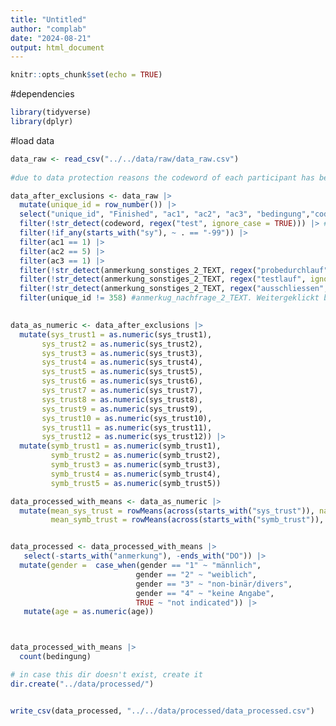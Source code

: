 ```yaml
---
title: "Untitled"
author: "complab"
date: "2024-08-21"
output: html_document
---
```


```r
knitr::opts_chunk$set(echo = TRUE)
```

#dependencies
```r
library(tidyverse)
library(dplyr)
```

#load data
```r
data_raw <- read_csv("../../data/raw/data_raw.csv") 
  
#due to data protection reasons the codeword of each participant has been changed to -99
```


```r
data_after_exclusions <- data_raw |>
  mutate(unique_id = row_number()) |>
  select("unique_id", "Finished", "ac1", "ac2", "ac3", "bedingung","codeword", "gender", "age", starts_with("sy"), starts_with("anmerkung")) |>
  filter(!str_detect(codeword, regex("test", ignore_case = TRUE))) |> #exculding all test trials and all NAs
  filter(!if_any(starts_with("sy"), ~ . == "-99")) |>
  filter(ac1 == 1) |>
  filter(ac2 == 5) |>
  filter(ac3 == 1) |>
  filter(!str_detect(anmerkung_sonstiges_2_TEXT, regex("probedurchlauf", ignore_case = TRUE))) |>
  filter(!str_detect(anmerkung_sonstiges_2_TEXT, regex("testlauf", ignore_case = TRUE))) |>
  filter(!str_detect(anmerkung_sonstiges_2_TEXT, regex("ausschliessen", ignore_case = TRUE))) |>
  filter(unique_id != 358) #anmerkug_nachfrage_2_TEXT. Weitergeklickt bei Fragebogen
  
```

```r
data_as_numeric <- data_after_exclusions |>
  mutate(sys_trust1 = as.numeric(sys_trust1),
       sys_trust2 = as.numeric(sys_trust2),
       sys_trust3 = as.numeric(sys_trust3),
       sys_trust4 = as.numeric(sys_trust4),
       sys_trust5 = as.numeric(sys_trust5),
       sys_trust6 = as.numeric(sys_trust6),
       sys_trust7 = as.numeric(sys_trust7),
       sys_trust8 = as.numeric(sys_trust8),
       sys_trust9 = as.numeric(sys_trust9),
       sys_trust10 = as.numeric(sys_trust10),
       sys_trust11 = as.numeric(sys_trust11),
       sys_trust12 = as.numeric(sys_trust12)) |>
  mutate(symb_trust1 = as.numeric(symb_trust1),
         symb_trust2 = as.numeric(symb_trust2),
         symb_trust3 = as.numeric(symb_trust3),
         symb_trust4 = as.numeric(symb_trust4),
         symb_trust5 = as.numeric(symb_trust5)) 
```


```r
data_processed_with_means <- data_as_numeric |>
  mutate(mean_sys_trust = rowMeans(across(starts_with("sys_trust")), na.rm = TRUE),
         mean_symb_trust = rowMeans(across(starts_with("symb_trust")), na.rm = TRUE)) 


data_processed <- data_processed_with_means |>
   select(-starts_with("anmerkung"), -ends_with("DO")) |>
  mutate(gender =  case_when(gender == "1" ~ "männlich",
                            gender == "2" ~ "weiblich",
                            gender == "3" ~ "non-binär/divers",
                            gender == "4" ~ "keine Angabe",
                            TRUE ~ "not indicated")) |>
   mutate(age = as.numeric(age))



data_processed_with_means |>
  count(bedingung)
```

```r
# in case this dir doesn't exist, create it
dir.create("../data/processed/")


write_csv(data_processed, "../../data/processed/data_processed.csv")
```


